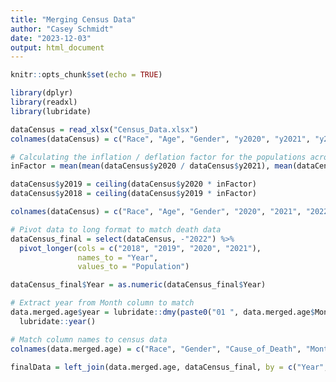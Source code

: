 ```yaml
---
title: "Merging Census Data"
author: "Casey Schmidt"
date: "2023-12-03"
output: html_document
---
```


```r
knitr::opts_chunk$set(echo = TRUE)
```

```r
library(dplyr)
library(readxl)
library(lubridate)
```


```r
dataCensus = read_xlsx("Census_Data.xlsx")
colnames(dataCensus) = c("Race", "Age", "Gender", "y2020", "y2021", "y2022")

# Calculating the inflation / deflation factor for the populations across years 
inFactor = mean(mean(dataCensus$y2020 / dataCensus$y2021), mean(dataCensus$y2021 / dataCensus$y2022))

dataCensus$y2019 = ceiling(dataCensus$y2020 * inFactor)
dataCensus$y2018 = ceiling(dataCensus$y2019 * inFactor)

colnames(dataCensus) = c("Race", "Age", "Gender", "2020", "2021", "2022", "2019", "2018") 

# Pivot data to long format to match death data
dataCensus_final = select(dataCensus, -"2022") %>%
  pivot_longer(cols = c("2018", "2019", "2020", "2021"), 
               names_to = "Year", 
               values_to = "Population")

dataCensus_final$Year = as.numeric(dataCensus_final$Year)

```

```r
# Extract year from Month column to match 
data.merged.age$year = lubridate::dmy(paste0("01 ", data.merged.age$Month)) %>%
  lubridate::year()

# Match column names to census data
colnames(data.merged.age) = c("Race", "Gender", "Cause_of_Death", "Month", "Age", "Deaths", "Year")

finalData = left_join(data.merged.age, dataCensus_final, by = c("Year", "Age", "Gender", "Race"))
```

